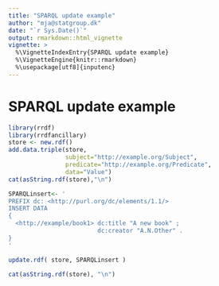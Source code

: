 ```yaml
---
title: "SPARQL update example"
author: "mja@statgroup.dk"
date: "`r Sys.Date()`"
output: rmarkdown::html_vignette
vignette: >
  %\VignetteIndexEntry{SPARQL update example}
  %\VignetteEngine{knitr::rmarkdown}
  %\usepackage[utf8]{inputenc}
---
```



# SPARQL update example

```r
library(rrdf)
library(rrdfancillary)
store <- new.rdf()
add.data.triple(store,
                subject="http://example.org/Subject",
                predicate="http://example.org/Predicate",
                data="Value")
cat(asString.rdf(store),"\n")

SPARQLinsert<- '
PREFIX dc: <http://purl.org/dc/elements/1.1/>
INSERT DATA
{ 
  <http://example/book1> dc:title "A new book" ;
                         dc:creator "A.N.Other" .
}
'

update.rdf( store, SPARQLinsert )

cat(asString.rdf(store), "\n")

```

